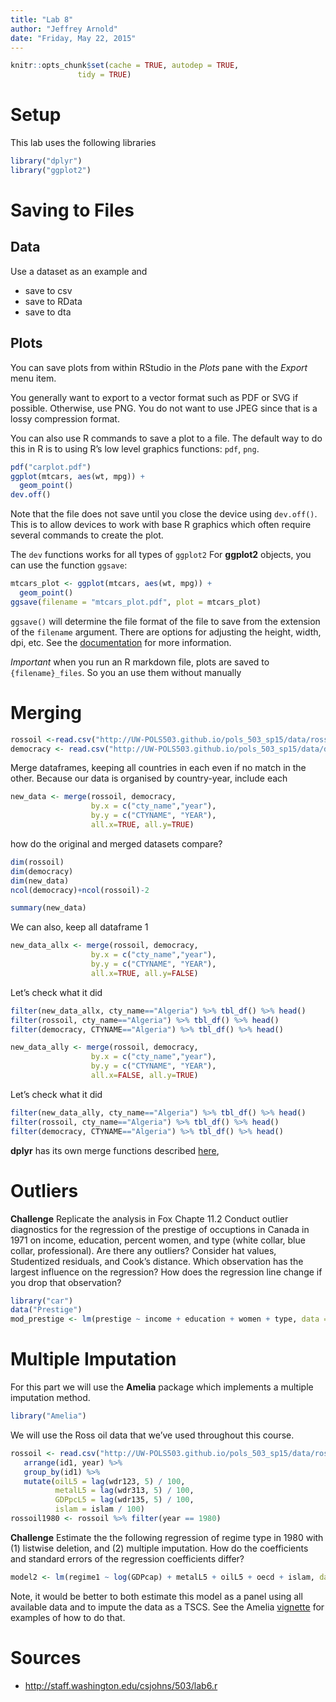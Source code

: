 ```yaml
---
title: "Lab 8"
author: "Jeffrey Arnold"
date: "Friday, May 22, 2015"
---
```


```r
knitr::opts_chunk$set(cache = TRUE, autodep = TRUE,
               tidy = TRUE)
```


# Setup

This lab uses the following libraries
```r
library("dplyr")
library("ggplot2")
```


# Saving to Files

## Data

Use a dataset as an example and

- save to csv
- save to RData
- save to dta

## Plots

You can save plots from within RStudio in the *Plots* pane with the *Export* menu item.

You generally want to export to a vector format such as PDF or SVG if possible.
Otherwise, use PNG. 
You do not want to use JPEG since that is a lossy compression format.

You can also use R commands to save a plot to a file.
The default way to do this in R is to using R's low level graphics functions: `pdf`, `png`.
```r
pdf("carplot.pdf")
ggplot(mtcars, aes(wt, mpg)) +
  geom_point()
dev.off()
```
Note that the file does not save until you close the device using `dev.off()`.
This is to allow devices to work with base R graphics which often require several commands to create the plot.

The `dev` functions works for all types of `ggplot2` For **ggplot2** objects, you can use the function `ggsave`:
```r
mtcars_plot <- ggplot(mtcars, aes(wt, mpg)) +
  geom_point()
ggsave(filename = "mtcars_plot.pdf", plot = mtcars_plot)
```
`ggsave()` will determine the file format of the file to save from the extension of the `filename` argument.
There are options for adjusting the height, width, dpi, etc. 
See the [documentation](http://docs.ggplot2.org/0.9.2.1/ggsave.html) for more information.

*Important* when you run an R markdown file, plots are saved to `{filename}_files`. 
So you an use them without manually 

# Merging

```r
rossoil <-read.csv("http://UW-POLS503.github.io/pols_503_sp15/data/rossoildata.csv", na.strings="")
democracy <- read.csv("http://UW-POLS503.github.io/pols_503_sp15/data/democracy.csv", header=TRUE, stringsAsFactors=FALSE, na.strings=".")
```

Merge dataframes, keeping all countries in each even if no match in the other.
Because our data is organised by country-year, include each

```r
new_data <- merge(rossoil, democracy,
                  by.x = c("cty_name","year"),
                  by.y = c("CTYNAME", "YEAR"), 
                  all.x=TRUE, all.y=TRUE)
```
how do the original and merged datasets compare?
```r
dim(rossoil)
dim(democracy)
dim(new_data)
ncol(democracy)+ncol(rossoil)-2
```
```r
summary(new_data)
```

We can also, keep all dataframe 1
```r
new_data_allx <- merge(rossoil, democracy,
                  by.x = c("cty_name","year"),
                  by.y = c("CTYNAME", "YEAR"), 
                  all.x=TRUE, all.y=FALSE)
```
Let's check what it did
```r
filter(new_data_allx, cty_name=="Algeria") %>% tbl_df() %>% head()
filter(rossoil, cty_name=="Algeria") %>% tbl_df() %>% head()
filter(democracy, CTYNAME=="Algeria") %>% tbl_df() %>% head()
```

```r
new_data_ally <- merge(rossoil, democracy,
                  by.x = c("cty_name","year"),
                  by.y = c("CTYNAME", "YEAR"), 
                  all.x=FALSE, all.y=TRUE)
```
Let's check what it did
```r
filter(new_data_ally, cty_name=="Algeria") %>% tbl_df() %>% head()
filter(rossoil, cty_name=="Algeria") %>% tbl_df() %>% head()
filter(democracy, CTYNAME=="Algeria") %>% tbl_df() %>% head()
```

**dplyr** has its own merge functions described [here](http://cran.r-project.org/web/packages/dplyr/vignettes/two-table.html), 

# Outliers

**Challenge** Replicate the analysis in Fox Chapte 11.2 Conduct outlier diagnostics for the regression of the prestige of occuptions in Canada in 1971 on income, education, percent women, and type (white collar, blue collar, professional).
Are there any outliers? Consider hat values, Studentized residuals, and Cook's distance. Which observation has the largest influence on the regression? 
How does the regression line change if you drop that observation?

```r
library("car")
data("Prestige")
mod_prestige <- lm(prestige ~ income + education + women + type, data = Prestige)
```



# Multiple Imputation

For this part we will use the **Amelia** package which implements a multiple imputation method.
```r
library("Amelia")
```

We will use the Ross oil data that we've used throughout this course.
```r
rossoil <- read.csv("http://UW-POLS503.github.io/pols_503_sp15/data/rossoildata.csv") %>%
   arrange(id1, year) %>%
   group_by(id1) %>%
   mutate(oilL5 = lag(wdr123, 5) / 100,
          metalL5 = lag(wdr313, 5) / 100,
          GDPpcL5 = lag(wdr135, 5) / 100,
          islam = islam / 100)
rossoil1980 <- rossoil %>% filter(year == 1980)
```


**Challenge** Estimate the the following regression of regime type in 1980 with (1) listwise deletion, and (2) multiple imputation. How do the coefficients and standard errors of the regression coefficients differ?
```r
model2 <- lm(regime1 ~ log(GDPcap) + metalL5 + oilL5 + oecd + islam, data = rossoil)
```

Note, it would be better to both estimate this model as a panel using all available data and to impute the data as a TSCS. See the Amelia [vignette](http://cran.r-project.org/web/packages/Amelia/vignettes/amelia.pdf) for examples of how to do that.

# Sources

- <http://staff.washington.edu/csjohns/503/lab6.r>

